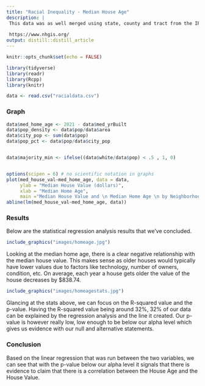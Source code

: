 ```yaml
---
title: "Racial Inequality - Median House Age"
description: |
 This data was as well merged using state, county and tract from the IPUMS NHGIS 2015-2019 American Community Survey 
 
 https://www.nhgis.org/
output: distill::distill_article
---
```


```r
knitr::opts_chunk$set(echo = FALSE)

library(tidyverse)
library(readr)
library(Rcpp)
library(knitr)

data <- read.csv("racialdata.csv")
```


### Graph

```r
data$med_home_age <- 2021 - data$med_yrBuilt 
data$pop_density <- data$pop/data$area
data$city_pop <- sum(data$pop)
data$pop_pct <- data$pop/data$city_pop


data$majority_min <- ifelse((data$white/data$pop) < .5 , 1, 0)


options(scipen = 6) # no scientific notation in graphs
plot(med_house_val~med_home_age, data = data, 
     ylab = "Median House Value (dollars)", 
     xlab = "Median Home Age", 
     main ="Median House Value and \n Median Home Age \n by Neighborhood", col = "darkred")+
abline(lm(med_house_val~med_home_age, data))

```


### Results


Below are the statistical regression analysis results that we've concluded.


```r
include_graphics("images/homeage.jpg")
```

Looking at the median home age, there is a clear negative relationship with the median house value. This makes sense as older houses would typically have lower values due to factors like technology, number of owners, condition, etc. On average, each year a house gets older the value of the house decreases by $838.74.

```r
include_graphics("images/homeagestats.jpg")
```

Glancing at the stats above, we can focus on the R-squared value and the p-value. Having the R-squared value being around 32%, 32% of our data can be explained by the regression analysis and the line it created. Our p-value is however really low, low enough to be below our alpha level which gives us evidence with our null and alternative statements.

### Conclusion

Based on the linear regression that was run between the two variables, we can see that with the p-value below our alpha level it signals that there is evidence to claim that there is a correlation between the House Age and the House Value.